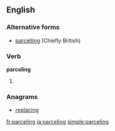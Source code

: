 ==English==

===Alternative forms===
* [[parcelling]] (Chiefly British)

===Verb===
'''parceling'''

# {{present participle of|parcel}}

===Anagrams===
* [[replacing#English|replacing]]

[[fr:parceling]]
[[ja:parceling]]
[[simple:parceling]]